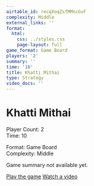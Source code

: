 ```yaml
---
airtable_id: recqXoqZsfMMncGvF
complexity: Middle
external_links: ''
format:
  html:
    css: ../styles.css
    page-layout: full
game_format: Game Board
players: '2'
summary: ''
time: '10'
title: Khatti Mithai
type: Strategy
video_docs: ''
---
```


# Khatti Mithai

:::{.game-info-box}
:::{.game-stats}
:::{.left-stats}
Player Count: 2  
Time: 10
:::
:::{.right-stats}
Format: Game Board  
Complexity: Middle
:::
:::
:::

Game summary not available yet.

:::{.game-actions}
<a href="#" class="btn btn-play"><i class="fa fa-gamepad"></i> Play the game</a>
<a href="#" class="btn btn-watch"><i class="fa fa-video"></i> Watch a video</a>
:::